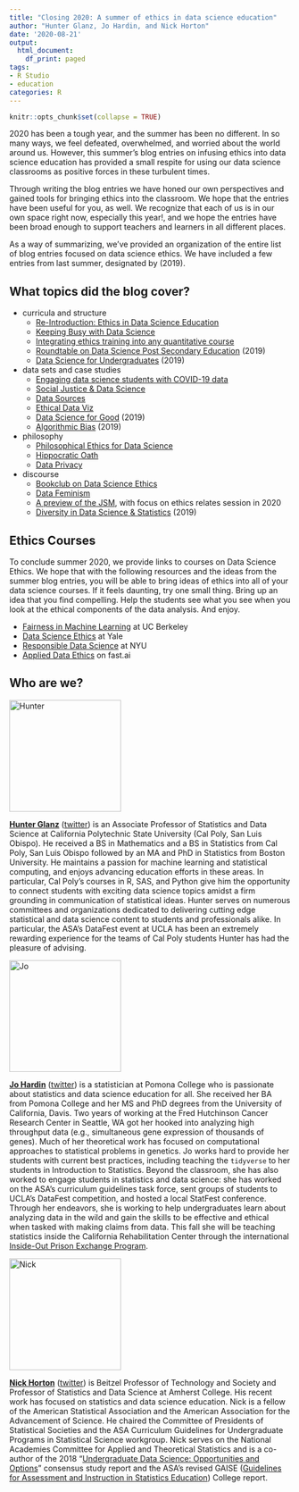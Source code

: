 ```yaml
---
title: "Closing 2020: A summer of ethics in data science education"
author: "Hunter Glanz, Jo Hardin, and Nick Horton"
date: '2020-08-21'
output:
  html_document:
    df_print: paged
tags:
- R Studio
- education
categories: R
---
```


```r
knitr::opts_chunk$set(collapse = TRUE)
```


2020 has been a tough year, and the summer has been no different.  In so many ways, we feel defeated, overwhelmed, and worried about the world around us.  However, this summer's blog entries on infusing ethics into data science education has provided a small respite for using our data science classrooms as positive forces in these turbulent times.

Through writing the blog entries we have honed our own perspectives and gained tools for bringing ethics into the classroom.  We hope that the entries have been useful for you, as well.  We recognize that each of us is in our own space right now, especially this year!, and we hope the entries have been broad enough to support teachers and learners in all different places.

As a way of summarizing, we've provided an organization of the entire list of blog entries focused on data science ethics.  We have included a few entries from last summer, designated by (2019).  

##  What topics did the blog cover?

- curricula and structure
  - [Re-Introduction: Ethics in Data Science Education](https://teachdatascience.com/reintro/)
  - [Keeping Busy with Data Science](https://teachdatascience.com/keepbusy/)
  - [Integrating ethics training into any quantitative course](https://teachdatascience.com/guidelines/)
  - [Roundtable on Data Science Post Secondary Education](https://teachdatascience.com/dsert/) (2019)
  - [Data Science for Undergraduates](https://teachdatascience.com/nasem/) (2019)


- data sets and case studies
  - [Engaging data science students with COVID-19 data](https://teachdatascience.com/covid/)
  - [Social Justice & Data Science](https://teachdatascience.com/socialjustice/)
  - [Data Sources](https://teachdatascience.com/datasources/)
  - [Ethical Data Viz](https://teachdatascience.com/ethicaldataviz/)
  - [Data Science for Good](https://teachdatascience.com/data4good/) (2019)
  - [Algorithmic Bias](https://teachdatascience.com/algbias/) (2019)
  

- philosophy
  - [Philosophical Ethics for Data Science](https://teachdatascience.com/philosophy/)
  - [Hippocratic Oath](https://teachdatascience.com/oath/)
  - [Data Privacy](https://teachdatascience.com/privacy/)


- discourse
  - [Bookclub on Data Science Ethics](https://teachdatascience.com/bookclub/)
  - [Data Feminism](https://teachdatascience.com/datafem/)
  - [A preview of the JSM](https://teachdatascience.com/jsm/), with focus on ethics relates session in 2020
  - [Diversity in Data Science & Statistics](https://teachdatascience.com/diversity/) (2019)

## Ethics Courses

To conclude summer 2020, we provide links to courses on Data Science Ethics.  We hope that with the following resources and the ideas from the summer blog entries, you will be able to bring ideas of ethics into all of your data science courses.  If it feels daunting, try one small thing.  Bring up an idea that you find compelling.  Help the students see what you see when you look at the ethical components of the data analysis.  And enjoy.

- [Fairness in Machine Learning](https://fairmlclass.github.io/) at UC Berkeley
- [Data Science Ethics](https://datascienceethics.org/the-course/) at Yale
- [Responsible Data Science](https://dataresponsibly.github.io/courses/spring19/) at NYU
- [Applied Data Ethics](https://www.fast.ai/2020/08/19/data-ethics/) on fast.ai


##  Who are we?

<img alt = 'Hunter' width='200' src='hunter.jpg' />

**[Hunter Glanz](https://statistics.calpoly.edu/hunter-glanz)** ([twitter](https://twitter.com/hglanz)) is an Associate Professor of Statistics and Data Science at California Polytechnic State University (Cal Poly, San Luis Obispo). He received a BS in Mathematics and a BS in Statistics from Cal Poly, San Luis Obispo followed by an MA and PhD in Statistics from Boston University. He maintains a passion for machine learning and statistical computing, and enjoys advancing education efforts in these areas. In particular, Cal Poly's courses in R, SAS, and Python give him the opportunity to connect students with exciting data science topics amidst a firm grounding in communication of statistical ideas. Hunter serves on numerous committees and organizations dedicated to delivering cutting edge statistical and data science content to students and professionals alike. In particular, the ASA's DataFest event at UCLA has been an extremely rewarding experience for the teams of Cal Poly students Hunter has had the pleasure of advising.



<img alt = 'Jo' width='200' src='jo_headshot8.jpg' />

**[Jo Hardin](https://www.pomona.edu/directory/people/johanna-s-hardin)** ([twitter](https://twitter.com/jo_hardin47)) is a statistician at Pomona College who is passionate about statistics and data science education for all.   She received her BA from Pomona College and her MS and PhD degrees from the University of California, Davis.  Two years of working at the Fred Hutchinson Cancer Research Center in Seattle, WA got her hooked into analyzing high throughput data (e.g., simultaneous gene expression of thousands of genes).   Much of her theoretical work has focused on computational approaches to  statistical problems in genetics.  Jo works hard to provide her students with current best practices, including teaching the `tidyverse` to her students in Introduction to Statistics.  Beyond the classroom, she has also worked to engage students in statistics and data science: she has worked on the ASA's curriculum guidelines task force, sent groups of students to UCLA's DataFest competition, and hosted a local StatFest conference.  Through her endeavors, she is working to help undergraduates learn about analyzing data in the wild and gain the skills to be effective and ethical when tasked with making claims from data.  This fall she will be teaching statistics inside the California Rehabilitation Center through the international [Inside-Out Prison Exchange Program](http://www.insideoutcenter.org/).


<img alt = 'Nick' width='200' src='nick.jpg' />

**[Nick Horton](https://www.amherst.edu/people/facstaff/nhorton)** ([twitter](https://twitter.com/askdrstats)) is Beitzel Professor of Technology and Society and Professor of Statistics and Data Science at Amherst College. His recent work has focused on statistics and data science education.  Nick is a fellow of the American Statistical Association and the American Association for the Advancement of Science. He chaired the Committee of Presidents of Statistical Societies and the ASA Curriculum Guidelines for Undergraduate Programs in Statistical Science workgroup.  Nick serves on the National Academies Committee for Applied and Theoretical Statistics and is a co-author of the 2018 "[Undergraduate Data Science: Opportunities and Options](https://nas.edu/envisioningds)" consensus study report and the ASA's revised GAISE ([Guidelines for Assessment and Instruction in Statistics Education](https://www.amstat.org/asa/education/Guidelines-for-Assessment-and-Instruction-in-Statistics-Education-Reports.aspx)) College report.
